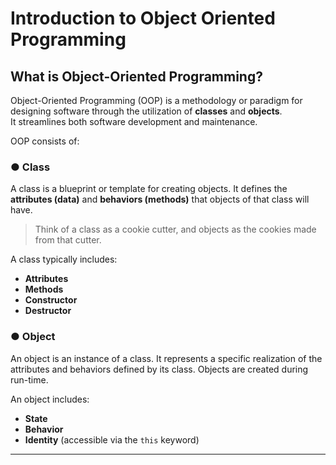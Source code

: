 # Introduction to Object Oriented Programming

## What is Object-Oriented Programming?

Object-Oriented Programming (OOP) is a methodology or paradigm for designing software through the utilization of **classes** and **objects**.  
It streamlines both software development and maintenance.

OOP consists of:

### ● Class

A class is a blueprint or template for creating objects. It defines the **attributes (data)** and **behaviors (methods)** that objects of that class will have.

> Think of a class as a cookie cutter, and objects as the cookies made from that cutter.

A class typically includes:

- **Attributes**
- **Methods**
- **Constructor**
- **Destructor**  

### ● Object

An object is an instance of a class. It represents a specific realization of the attributes and behaviors defined by its class. Objects are created during run-time.

An object includes:

- **State**
- **Behavior**
- **Identity** (accessible via the `this` keyword)

---

